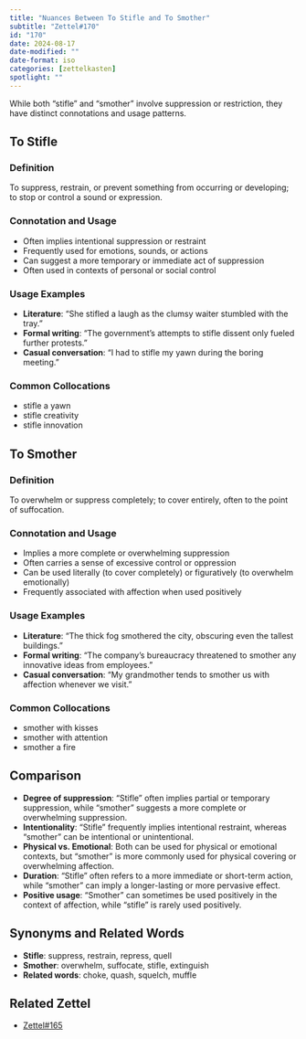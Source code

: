 ```yaml
---
title: "Nuances Between To Stifle and To Smother"
subtitle: "Zettel#170"
id: "170"
date: 2024-08-17
date-modified: ""
date-format: iso
categories: [zettelkasten]
spotlight: ""
---
```

While both "stifle" and "smother" involve suppression or restriction, they have distinct connotations and usage patterns.

## To Stifle

### Definition

To suppress, restrain, or prevent something from occurring or developing; to stop or control a sound or expression.

### Connotation and Usage

* Often implies intentional suppression or restraint
* Frequently used for emotions, sounds, or actions
* Can suggest a more temporary or immediate act of suppression
* Often used in contexts of personal or social control

### Usage Examples 

* **Literature**: "She stifled a laugh as the clumsy waiter stumbled with the tray."
* **Formal writing**: "The government's attempts to stifle dissent only fueled further protests."
* **Casual conversation**: "I had to stifle my yawn during the boring meeting."

### Common Collocations

* stifle a yawn
* stifle creativity
* stifle innovation

## To Smother

### Definition

To overwhelm or suppress completely; to cover entirely, often to the point of suffocation.

### Connotation and Usage

* Implies a more complete or overwhelming suppression
* Often carries a sense of excessive control or oppression
* Can be used literally (to cover completely) or figuratively (to overwhelm emotionally)
* Frequently associated with affection when used positively

### Usage Examples 

* **Literature**: "The thick fog smothered the city, obscuring even the tallest buildings."
* **Formal writing**: "The company's bureaucracy threatened to smother any innovative ideas from employees."
* **Casual conversation**: "My grandmother tends to smother us with affection whenever we visit."

### Common Collocations

* smother with kisses
* smother with attention
* smother a fire

## Comparison

* **Degree of suppression**: "Stifle" often implies partial or temporary suppression, while "smother" suggests a more complete or overwhelming suppression.
* **Intentionality**: "Stifle" frequently implies intentional restraint, whereas "smother" can be intentional or unintentional.
* **Physical vs. Emotional**: Both can be used for physical or emotional contexts, but "smother" is more commonly used for physical covering or overwhelming affection.
* **Duration**: "Stifle" often refers to a more immediate or short-term action, while "smother" can imply a longer-lasting or more pervasive effect.
* **Positive usage**: "Smother" can sometimes be used positively in the context of affection, while "stifle" is rarely used positively.

## Synonyms and Related Words

* **Stifle**: suppress, restrain, repress, quell
* **Smother**: overwhelm, suffocate, stifle, extinguish
* **Related words**: choke, quash, squelch, muffle

## Related Zettel

* [Zettel#165](/zettel/165/)
